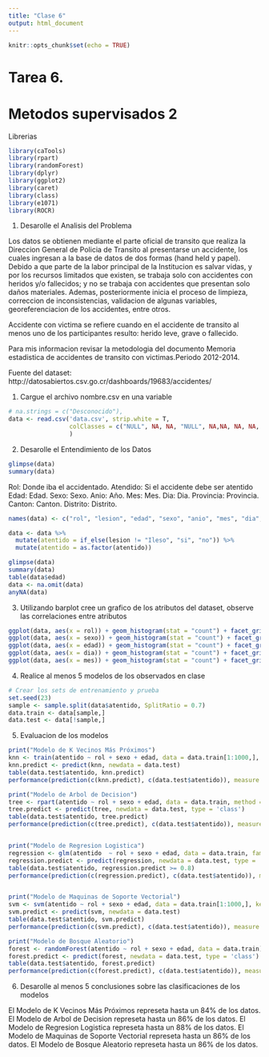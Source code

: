 ```yaml
---
title: "Clase 6"
output: html_document
---
```


```r
knitr::opts_chunk$set(echo = TRUE)
```

# Tarea 6.
# Metodos supervisados 2

Librerias
```r
library(caTools)
library(rpart)
library(randomForest)
library(dplyr)
library(ggplot2)
library(caret)
library(class)
library(e1071)
library(ROCR)
```

1. Desarolle el Analisis del Problema

Los datos se obtienen mediante el  parte oficial de transito que realiza la Direccion General de Policia de Transito al presentarse un accidente, los cuales ingresan a la base de datos de dos formas (hand held y papel). Debido a que parte de la labor principal de la Institucion es salvar vidas, y por los recursos limitados que existen, se trabaja solo con accidentes con heridos y/o fallecidos; y no se trabaja con accidentes que presentan solo daños materiales. Ademas, posteriormente inicia el proceso de limpieza, correccion de inconsistencias, validacion de algunas variables,  georeferenciacion de los accidentes, entre otros.


Accidente con victima se refiere cuando en el accidente de transito al menos uno de los participantes resulto: herido leve, grave o fallecido.

Para mis informacion revisar la metodologia del documento Memoria estadistica de accidentes de transito con victimas.Periodo 2012-2014.

Fuente del dataset:
http://datosabiertos.csv.go.cr/dashboards/19683/accidentes/

1. Cargue el archivo nombre.csv en una variable

```r
# na.strings = c("Desconocido"),
data <- read.csv('data.csv', strip.white = T,
                 colClasses = c("NULL", NA, NA, "NULL", NA,NA, NA, NA, NA, NA, NA, NA, "NULL", "NULL", "NULL"),
                 )
```

2. Desarolle el Entendimiento de los Datos
```r
glimpse(data)
summary(data)
```
Rol: Donde iba el accidentado.
Atendido: Si el accidente debe ser atentido
Edad: Edad.
Sexo: Sexo.
Anio: Año.
Mes: Mes.
Dia: Dia.
Provincia: Provincia.
Canton: Canton.
Distrito: Distrito.
```r
names(data) <- c("rol", "lesion", "edad", "sexo", "anio", "mes", "dia", "provincia", "canton", "distrito")

data <- data %>% 
  mutate(atentido = if_else(lesion != "Ileso", "si", "no")) %>% 
  mutate(atentido = as.factor(atentido))

glimpse(data)
summary(data)
table(data$edad)
data <- na.omit(data)
anyNA(data)
```

3. Utilizando barplot cree un grafico de los atributos del dataset, observe las correlaciones entre atributos
```r
ggplot(data, aes(x = rol)) + geom_histogram(stat = "count") + facet_grid(c("atentido")) + coord_flip()
ggplot(data, aes(x = sexo)) + geom_histogram(stat = "count") + facet_grid(c("atentido")) + coord_flip()
ggplot(data, aes(x = edad)) + geom_histogram(stat = "count") + facet_grid(c("atentido")) + coord_flip()
ggplot(data, aes(x = dia)) + geom_histogram(stat = "count") + facet_grid(c("atentido")) + coord_flip()
ggplot(data, aes(x = mes)) + geom_histogram(stat = "count") + facet_grid(c("atentido")) + coord_flip()
```


4. Realice al menos 5 modelos de los observados en clase
```r
# Crear los sets de entrenamiento y prueba
set.seed(23)
sample <- sample.split(data$atentido, SplitRatio = 0.7)
data.train <- data[sample,] 
data.test <- data[!sample,]
```

5. Evaluacion de los modelos
```r
print("Modelo de K Vecinos Más Próximos")
knn <- train(atentido ~ rol + sexo + edad, data = data.train[1:1000,], method = "knn", trControl = trainControl())
knn.predict <- predict(knn, newdata = data.test)
table(data.test$atentido, knn.predict)
performance(prediction(c(knn.predict), c(data.test$atentido)), measure = "auc")@y.values

print("Modelo de Arbol de Decision")
tree <- rpart(atentido ~ rol + sexo + edad, data = data.train, method =  'class')
tree.predict <- predict(tree, newdata = data.test, type = 'class')
table(data.test$atentido, tree.predict)
performance(prediction(c(tree.predict), c(data.test$atentido)), measure = "auc")@y.values


print("Modelo de Regresion Logistica")
regression <- glm(atentido  ~ rol + sexo + edad, data = data.train, family = binomial)
regression.predict <- predict(regression, newdata = data.test, type = 'response')
table(data.test$atentido, regression.predict >= 0.8)
performance(prediction(c(regression.predict), c(data.test$atentido)), measure = "auc")@y.values


print("Modelo de Maquinas de Soporte Vectorial")
svm <- svm(atentido ~ rol + sexo + edad, data = data.train[1:1000,], kernel = 'linear', cross = 2, scale = FALSE)
svm.predict <- predict(svm, newdata = data.test)
table(data.test$atentido, svm.predict) 
performance(prediction(c(svm.predict), c(data.test$atentido)), measure = "auc")@y.values

print("Modelo de Bosque Aleatorio")
forest <- randomForest(atentido ~ rol + sexo + edad, data = data.train)
forest.predict <- predict(forest, newdata = data.test, type = 'class')
table(data.test$atentido, forest.predict)
performance(prediction(c(forest.predict), c(data.test$atentido)), measure = "auc")@y.values
```


6. Desarolle al menos 5 conclusiones sobre las clasificaciones de los modelos

El Modelo de K Vecinos Más Próximos represeta hasta un 84% de los datos.
El Modelo de Arbol de Decision represeta hasta un 86% de los datos.
El Modelo de Regresion Logistica represeta hasta un 88% de los datos.
El Modelo de Maquinas de Soporte Vectorial represeta hasta un 86% de los datos.
El Modelo de Bosque Aleatorio represeta hasta un 86% de los datos.
